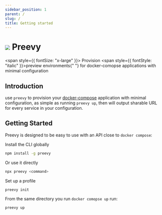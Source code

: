 ```yaml
---
sidebar_position: 1
parent: /
slug: /
title: Getting started
---
```


# ![](/img/logo-dark.svg) Preevy

<span style={{ fontSize: "x-large" }}>
  Provision <span style={{ fontStyle: "italic" }}>preview environments</span>{" "}
  for docker-comopse applications with minimal configuration
</span>

## Introduction

use `preevy` to provision your [docker-compose](https://docs.docker.com/compose/) application with minimal configuration, as simple as running `preevy up`, then will output sharable URL for every service in your configuration.

## Getting Started

Preevy is designed to be easy to use with an API close to `docker compose`:

Install the CLI globally

```bash npm2yarn
npm install -g preevy
```

Or use it directly

```bash
npx preevy <command>
```

Set up a profile

```bash
preevy init
```

From the same directory you run `docker comopse up` run:

```bash
preevy up
```
